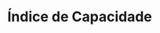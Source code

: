 :::: progress
:::: {.progress-bar style="width: 100%;"}
::::
::::

# Índice de Capacidade

:::: progress
:::: {.progress-bar style="width: 100%;"}
::::
::::
